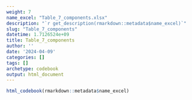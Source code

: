 ```yaml
---
weight: 7
name_excel: "Table_7_components.xlsx"
description: "`r get_description(rmarkdown::metadata$name_excel)`"
slug: "Table_7_components"
datetime: 1.7126524e+09
title: Table_7_components
author: ''
date: '2024-04-09'
categories: []
tags: []
archetype: codebook
output: html_document
---
```


```r
html_codebook(rmarkdown::metadata$name_excel)
```
